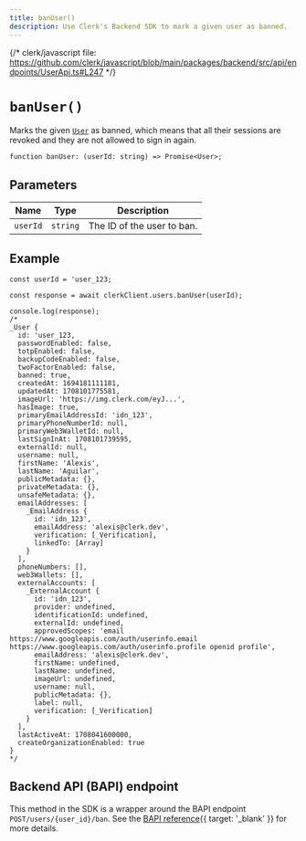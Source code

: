 ```yaml
---
title: banUser()
description: Use Clerk's Backend SDK to mark a given user as banned.
---
```


{/* clerk/javascript file: https://github.com/clerk/javascript/blob/main/packages/backend/src/api/endpoints/UserApi.ts#L247 */}

# `banUser()`

Marks the given [`User`](/docs/references/backend/types/backend-user) as banned, which means that all their sessions are revoked and they are not allowed to sign in again.

```tsx {{ prettier: false }}
function banUser: (userId: string) => Promise<User>;
```

## Parameters

| Name | Type | Description |
| - | - | - |
| `userId` | `string` | The ID of the user to ban. |

## Example

```tsx {{ prettier: false, mark: [13] }}
const userId = 'user_123;

const response = await clerkClient.users.banUser(userId);

console.log(response);
/*
_User {
  id: 'user_123,
  passwordEnabled: false,
  totpEnabled: false,
  backupCodeEnabled: false,
  twoFactorEnabled: false,
  banned: true,
  createdAt: 1694181111181,
  updatedAt: 1708101775581,
  imageUrl: 'https://img.clerk.com/eyJ...',
  hasImage: true,
  primaryEmailAddressId: 'idn_123',
  primaryPhoneNumberId: null,
  primaryWeb3WalletId: null,
  lastSignInAt: 1708101739595,
  externalId: null,
  username: null,
  firstName: 'Alexis',
  lastName: 'Aguilar',
  publicMetadata: {},
  privateMetadata: {},
  unsafeMetadata: {},
  emailAddresses: [
    _EmailAddress {
      id: 'idn_123',
      emailAddress: 'alexis@clerk.dev',
      verification: [_Verification],
      linkedTo: [Array]
    }
  ],
  phoneNumbers: [],
  web3Wallets: [],
  externalAccounts: [
    _ExternalAccount {
      id: 'idn_123',
      provider: undefined,
      identificationId: undefined,
      externalId: undefined,
      approvedScopes: 'email https://www.googleapis.com/auth/userinfo.email https://www.googleapis.com/auth/userinfo.profile openid profile',
      emailAddress: 'alexis@clerk.dev',
      firstName: undefined,
      lastName: undefined,
      imageUrl: undefined,
      username: null,
      publicMetadata: {},
      label: null,
      verification: [_Verification]
    }
  ],
  lastActiveAt: 1708041600000,
  createOrganizationEnabled: true
}
*/
```

## Backend API (BAPI) endpoint

This method in the SDK is a wrapper around the BAPI endpoint `POST/users/{user_id}/ban`. See the [BAPI reference](/docs/reference/backend-api/tag/Users#operation/BanUser){{ target: '_blank' }} for more details.
